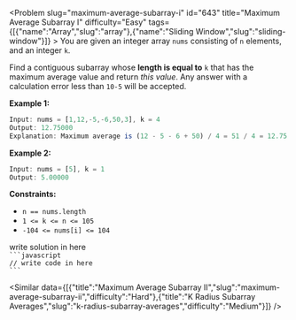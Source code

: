 
<Problem slug="maximum-average-subarray-i" id="643" title="Maximum Average Subarray I" difficulty="Easy" tags={[{"name":"Array","slug":"array"},{"name":"Sliding Window","slug":"sliding-window"}]} >
    You are given an integer array `nums` consisting of `n` elements, and an integer `k`.

Find a contiguous subarray whose **length is equal to** `k` that has the maximum average value and return _this value_. Any answer with a calculation error less than `10-5` will be accepted.

**Example 1:**

```javascript 
Input: nums = [1,12,-5,-6,50,3], k = 4
Output: 12.75000
Explanation: Maximum average is (12 - 5 - 6 + 50) / 4 = 51 / 4 = 12.75
```

**Example 2:**

```javascript 
Input: nums = [5], k = 1
Output: 5.00000
```

**Constraints:**

*   `n == nums.length`
*   `1 <= k <= n <= 105`
*   `-104 <= nums[i] <= 104`
</Problem >

<Solution>
write solution in here
</Solution>

<Code>
```javascript
// write code in here
```
</Code>

<Similar data={[{"title":"Maximum Average Subarray II","slug":"maximum-average-subarray-ii","difficulty":"Hard"},{"title":"K Radius Subarray Averages","slug":"k-radius-subarray-averages","difficulty":"Medium"}]} />
